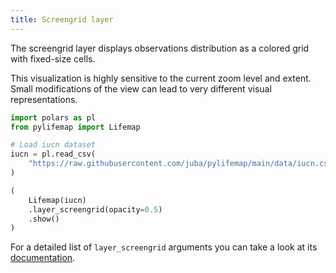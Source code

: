 ```yaml
---
title: Screengrid layer
---
```


The screengrid layer displays observations distribution as a colored grid with fixed-size cells. 


::: {.callout-note}
This visualization is highly sensitive to the current zoom level and extent. Small modifications of the view can lead to very different visual representations.
:::

```python
import polars as pl
from pylifemap import Lifemap

# Load iucn dataset
iucn = pl.read_csv(
    "https://raw.githubusercontent.com/juba/pylifemap/main/data/iucn.csv"
)

(
    Lifemap(iucn)
    .layer_screengrid(opacity=0.5)
    .show()
)
```


For a detailed list of `layer_screengrid` arguments you can take a look at its [documentation](`~pylifemap.Lifemap.layer_screengrid`).
